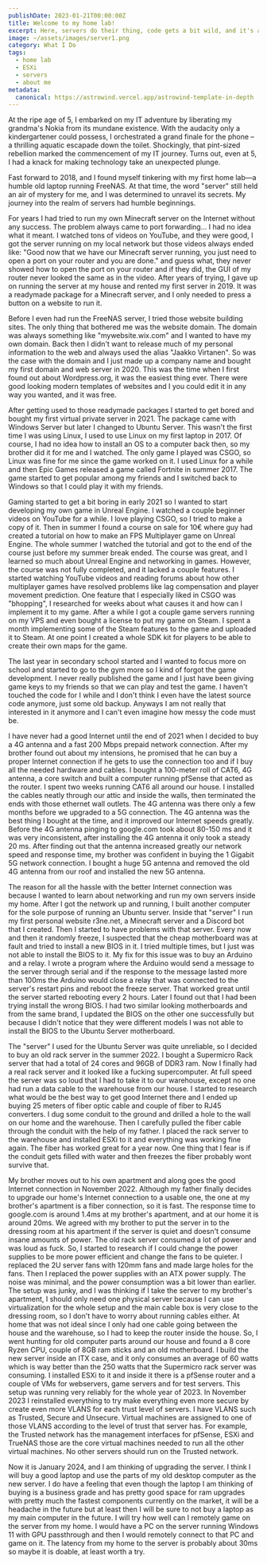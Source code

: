 ```yaml
---
publishDate: 2023-01-21T00:00:00Z
title: Welcome to my home lab!
excerpt: Here, servers do their thing, code gets a bit wild, and it's a mix of organized chaos. Come tag along as I share the ups, downs, and the funny moments of my IT adventures. Interested in some geeky fun? Cool, let's dive in!
image: ~/assets/images/server1.png
category: What I Do
tags:
  - home lab
  - ESXi
  - servers
  - about me
metadata:
  canonical: https://astrowind.vercel.app/astrowind-template-in-depth
---
```


At the ripe age of 5, I embarked on my IT adventure by liberating my grandma's Nokia from its mundane existence. With the audacity only a kindergartener could possess, I orchestrated a grand finale for the phone – a thrilling aquatic escapade down the toilet. Shockingly, that pint-sized rebellion marked the commencement of my IT journey. Turns out, even at 5, I had a knack for making technology take an unexpected plunge.

Fast forward to 2018, and I found myself tinkering with my first home lab—a humble old laptop running FreeNAS. At that time, the word "server" still held an air of mystery for me, and I was determined to unravel its secrets. My journey into the realm of servers had humble beginnings.

For years I had tried to run my own Minecraft server on the Internet without any success. The problem always came to port forwarding... I had no idea what it meant. I watched tons of videos on YouTube, and they were good, I got the server running on my local network but those videos always ended like: "Good now that we have our Minecraft server running, you just need to open a port on your router and you are done." and guess what, they never showed how to open the port on your router and if they did, the GUI of my router never looked the same as in the video. After years of trying, I gave up on running the server at my house and rented my first server in 2019. It was a readymade package for a Minecraft server, and I only needed to press a button on a website to run it. 

  

Before I even had run the FreeNAS server, I tried those website building sites. The only thing that bothered me was the website domain. The domain was always something like "mywebsite.wix.com" and I wanted to have my own domain. Back then I didn't want to release much of my personal information to the web and always used the alias "Jaakko Virtanen". So was the case with the domain and I just made up a company name and bought my first domain and web server in 2020. This was the time when I first found out about Wordpress.org, it was the easiest thing ever. There were good looking modern templates of websites and I you could edit it in any way you wanted, and it was free. 

  

After getting used to those readymade packages I started to get bored and bought my first virtual private server in 2021. The package came with Windows Server but later I changed to Ubuntu Server. This wasn't the first time I was using Linux, I used to use Linux on my first laptop in 2017. Of course, I had no idea how to install an OS to a computer back then, so my brother did it for me and I watched. The only game I played was CSGO, so Linux was fine for me since the game worked on it. I used Linux for a while and then Epic Games released a game called Fortnite in summer 2017. The game started to get popular among my friends and I switched back to Windows so that I could play it with my friends. 

  

Gaming started to get a bit boring in early 2021 so I wanted to start developing my own game in Unreal Engine. I watched a couple beginner videos on YouTube for a while. I love playing CSGO, so I tried to make a copy of it. Then in summer I found a course on sale for 10€ where guy had created a tutorial on how to make an FPS Multiplayer game on Unreal Engine. The whole summer I watched the tutorial and got to the end of the course just before my summer break ended. The course was great, and I learned so much about Unreal Engine and networking in games. However, the course was not fully completed, and it lacked a couple features. I started watching YouTube videos and reading forums about how other multiplayer games have resolved problems like lag compensation and player movement prediction. One feature that I especially liked in CSGO was "bhopping", I researched for weeks about what causes it and how can I implement it to my game. After a while I got a couple game servers running on my VPS and even bought a license to put my game on Steam. I spent a month implementing some of the Steam features to the game and uploaded it to Steam. At one point I created a whole SDK kit for players to be able to create their own maps for the game.  

  

The last year in secondary school started and I wanted to focus more on school and started to go to the gym more so I kind of forgot the game development. I never really published the game and I just have been giving game keys to my friends so that we can play and test the game. I haven't touched the code for I while and I don't think I even have the latest source code anymore, just some old backup. Anyways I am not really that interested in it anymore and I can't even imagine how messy the code must be. 

  

I have never had a good Internet until the end of 2021 when I decided to buy a 4G antenna and a fast 200 Mbps prepaid network connection. After my brother found out about my intensions, he promised that he can buy a proper Internet connection if he gets to use the connection too and if I buy all the needed hardware and cables. I bought a 100-meter roll of CAT6, 4G antenna, a core switch and built a computer running pfSense that acted as the router. I spent two weeks running CAT6 all around our house. I installed the cables neatly through our attic and inside the walls, then terminated the ends with those ethernet wall outlets. The 4G antenna was there only a few months before we upgraded to a 5G connection. The 4G antenna was the best thing I bought at the time, and it improved our Internet speeds greatly. Before the 4G antenna pinging to google.com took about 80-150 ms and it was very inconsistent, after installing the 4G antenna it only took a steady 20 ms. After finding out that the antenna increased greatly our network speed and response time, my brother was confident in buying the 1 Gigabit 5G network connection. I bought a huge 5G antenna and removed the old 4G antenna from our roof and installed the new 5G antenna. 

  

The reason for all the hassle with the better Internet connection was because I wanted to learn about networking and run my own servers inside my home. After I got the network up and running, I built another computer for the sole purpose of running an Ubuntu server. Inside that "server" I run my first personal website r3ne.net, a Minecraft server and a Discord bot that I created. Then I started to have problems with that server. Every now and then it randomly freeze, I suspected that the cheap motherboard was at fault and tried to install a new BIOS in it. I tried multiple times, but I just was not able to install the BIOS to it. My fix for this issue was to buy an Arduino and a relay. I wrote a program where the Arduino would send a message to the server through serial and if the response to the message lasted more than 100ms the Arduino would close a relay that was connected to the server's restart pins and reboot the freeze server. That worked great until the server started rebooting every 2 hours. Later I found out that I had been trying install the wrong BIOS. I had two similar looking motherboards and from the same brand, I updated the BIOS on the other one successfully but because I didn't notice that they were different models I was not able to install the BIOS to the Ubuntu Server motherboard. 

  

The "server" I used for the Ubuntu Server was quite unreliable, so I decided to buy an old rack server in the summer 2022. I bought a Supermicro Rack server that had a total of 24 cores and 96GB of DDR3 ram. Now I finally had a real rack server and it looked like a fucking supercomputer. At full speed the server was so loud that I had to take it to our warehouse, except no one had run a data cable to the warehouse from our house. I started to research what would be the best way to get good Internet there and I ended up buying 25 meters of fiber optic cable and couple of fiber to RJ45 converters. I dug some conduit to the ground and drilled a hole to the wall on our home and the warehouse. Then I carefully pulled the fiber cable through the conduit with the help of my father. I placed the rack server to the warehouse and installed ESXi to it and everything was working fine again. The fiber has worked great for a year now. One thing that I fear is if the conduit gets filled with water and then freezes the fiber probably wont survive that. 

  

My brother moves out to his own apartment and along goes the good Internet connection in November 2022. Although my father finally decides to upgrade our home's Internet connection to a usable one, the one at my brother's apartment is a fiber connection, so it is fast. The response time to google.com is around 1.4ms at my brother's apartment, and at our home it is around 20ms. We agreed with my brother to put the server in to the dressing room at his apartment if the server is quiet and doesn't consume insane amounts of power. The old rack server consumed a lot of power and was loud as fuck. So, I started to research if I could change the power supplies to be more power efficient and change the fans to be quieter. I replaced the 2U server fans with 120mm fans and made large holes for the fans. Then I replaced the power supplies with an ATX power supply. The noise was minimal, and the power consumption was a bit lower than earlier. The setup was junky, and I was thinking if I take the server to my brother's apartment, I should only need one physical server because I can use virtualization for the whole setup and the main cable box is very close to the dressing room, so I don't have to worry about running cables either. At home that was not ideal since I only had one cable going between the house and the warehouse, so I had to keep the router inside the house. So, I went hunting for old computer parts around our house and found a 8 core Ryzen CPU, couple of 8GB ram sticks and an old motherboard. I build the new server inside an ITX case, and it only consumes an average of 60 watts which is way better than the 250 watts that the Supermicro rack server was consuming. I installed ESXi to it and inside it there is a pfSense router and a couple of VMs for webservers, game servers and for test servers. This setup was running very reliably for the whole year of 2023. In November 2023 I reinstalled everything to try make everything even more secure by create even more VLANS for each trust level of servers. I have VLANS such as Trusted, Secure and Unsecure. Virtual machines are assigned to one of those VLANS according to the level of trust that server has. For example, the Trusted network has the management interfaces for pfSense, ESXi and TrueNAS those are the core virtual machines needed to run all the other virtual machines. No other servers should run on the Trusted network. 

  

Now it is January 2024, and I am thinking of upgrading the server. I think I will buy a good laptop and use the parts of my old desktop computer as the new server. I do have a feeling that even though the laptop I am thinking of buying is a business grade and has pretty good space for ram upgrades with pretty much the fastest components currently on the market, it will be a headache in the future but at least then I will be sure to not buy a laptop as my main computer in the future. I will try how well can I remotely game on the server from my home. I would have a PC on the server running Windows 11 with GPU passthrough and then I would remotely connect to that PC and game on it. The latency from my home to the server is probably about 30ms so maybe it is doable, at least worth a try.